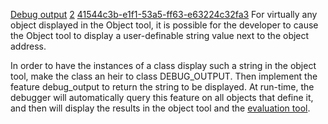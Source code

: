 [[Property:title|Debug output]]
[[Property:weight|2]]
[[Property:uuid|41544c3b-e1f1-53a5-ff63-e63224c32fa3]]
For virtually any object displayed in the Object tool, it is possible for the developer to cause the Object tool to display a user-definable string value next to the object address. 

In order to have the instances of a class display such a string in the object tool, make the class an heir to class <eiffel>DEBUG_OUTPUT</eiffel>. Then implement the feature <eiffel>debug_output</eiffel> to return the string to be displayed. At run-time, the debugger will automatically query this feature on all objects that define it, and then will display the results in the object tool and the [[Expression evaluation|evaluation tool]]. 


{{sample|The numeric *<code>_REF</code> classes inherit (through class <eiffel>NUMERIC</eiffel>) from the class <eiffel>DEBUG_OUTPUT</eiffel> so that it is possible to see immediately the value of *<code>_REF</code> objects in the Object tool. The *<code>_REF</code> classes are reference versions of the basic Eiffel classes such as [[ref:/libraries/base/reference/kernel/integer_chart.xml|INTEGER]] and [[ref:/libraries/base/reference/kernel/classic/double_chart.xml|DOUBLE]]. So, without <eiffel>DEBUG_OUTPUT</eiffel>, if you wanted to see, for example, the value of the [[ref:/libraries/base/reference/kernel/integer_chart.xml|INTEGER]] associated with an instance of [[ref:/libraries/base/reference/kernel/integer_ref_chart.xml|INTEGER_REF]] displayed in the Object tool, you would have expand the reference first.}}


{{tip|If an object has a long string output or an output with carriage returns, for instance, pick-and-drop it to the expanded display command  [[Image:debugger-expand-info-icon]]  in the object tool. }}




